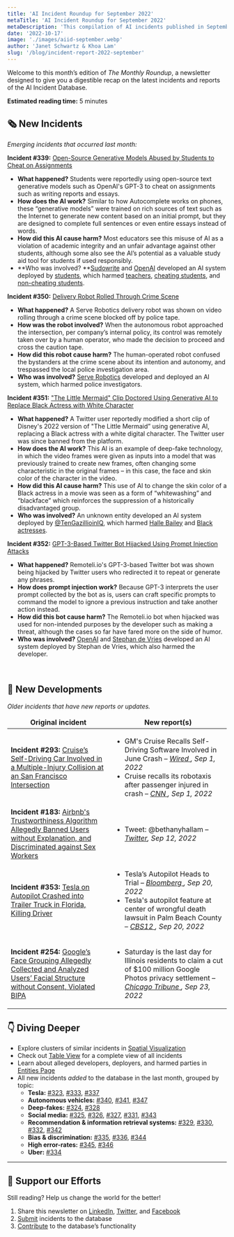 ```yaml
---
title: 'AI Incident Roundup for September 2022'
metaTitle: 'AI Incident Roundup for September 2022'
metaDescription: 'This compilation of AI incidents published in September of 2022 highlights emerging incidents and provides a digest of recent additions to the database.'
date: '2022-10-17'
image: './images/aiid-september.webp'
author: 'Janet Schwartz & Khoa Lam'
slug: '/blog/incident-report-2022-september'
---
```


Welcome to this month’s edition of _The Monthly Roundup_, a newsletter designed to give you a digestible recap on the latest incidents and reports of the AI Incident Database.

**Estimated reading time:** 5 minutes

## 🗞️ New Incidents

_Emerging incidents that occurred last month:_

**Incident #339:** [Open-Source Generative Models Abused by Students to Cheat on Assignments](/cite/339)

- **What happened?** Students were reportedly using open-source text generative models such as OpenAI's GPT-3 to cheat on assignments such as writing reports and essays.
- **How does the AI work?** Similar to how Autocomplete works on phones, these “generative models” were trained on rich sources of text such as the Internet to generate new content based on an initial prompt, but they are designed to complete full sentences or even entire essays instead of words.
- **How did this AI cause harm?** Most educators see this misuse of AI as a violation of academic integrity and an unfair advantage against other students, although some also see the AI’s potential as a valuable study aid tool for students if used responsibly.
- **Who was involved? **[Sudowrite](/entities/sudowrite) and [OpenAI](/entities/openai) developed an AI system deployed by [students](/entities/students), which harmed [teachers](/entities/teachers), [cheating students](/entities/cheating-students), and [non-cheating students](/entities/non-cheating-students).

**Incident #350:** [Delivery Robot Rolled Through Crime Scene](/cite/350)

- **What happened?** A Serve Robotics delivery robot was shown on video rolling through a crime scene blocked off by police tape.
- **How was the robot involved?** When the autonomous robot approached the intersection, per company’s internal policy, its control was remotely taken over by a human operator, who made the decision to proceed and cross the caution tape.
- **How did this robot cause harm?** The human-operated robot confused the bystanders at the crime scene about its intention and autonomy, and trespassed the local police investigation area.
- **Who was involved?** [Serve Robotics](/entities/serve-robotics) developed and deployed an AI system, which harmed police investigators.

**Incident #351:** ["The Little Mermaid" Clip Doctored Using Generative AI to Replace Black Actress with White Character](/cite/351)

- **What happened?** A Twitter user reportedly modified a short clip of Disney's 2022 version of "The Little Mermaid” using generative AI, replacing a Black actress with a white digital character. The Twitter user was since banned from the platform.
- **How does the AI work?** This AI is an example of deep-fake technology, in which the video frames were given as inputs into a model that was previously trained to create new frames, often changing some characteristic in the original frames – in this case, the face and skin color of the character in the video.
- **How did this AI cause harm?** This use of AI to change the skin color of a Black actress in a movie was seen as a form of “whitewashing” and “blackface” which reinforces the suppression of a historically disadvantaged group.
- **Who was involved?** An unknown entity developed an AI system deployed by [@TenGazillioinIQ](/entities/@tengazillioiniq), which harmed [Halle Bailey](/entities/halle-bailey) and [Black actresses](/entities/black-actresses).

**Incident #352:** [GPT-3-Based Twitter Bot Hijacked Using Prompt Injection Attacks](/cite/352)

- **What happened?** Remoteli.io's GPT-3-based Twitter bot was shown being hijacked by Twitter users who redirected it to repeat or generate any phrases.
- **How does prompt injection work?** Because GPT-3 interprets the user prompt collected by the bot as is, users can craft specific prompts to command the model to ignore a previous instruction and take another action instead.
- **How did this bot cause harm?** The Remoteli.io bot when hijacked was used for non-intended purposes by the developer such as making a threat, although the cases so far have fared more on the side of humor.
- **Who was involved?** [OpenAI](/entities/openai) and [Stephan de Vries](/entities/stephan-de-vries) developed an AI system deployed by Stephan de Vries, which also harmed the developer.

<br />

## 📎 New Developments

_Older incidents that have new reports or updates._

<table className="border-1 border-gray-200 my-4">
  <thead>
    <tr>
      <td align="center">
        <strong>Original incident</strong>
      </td>
      <td align="center">
        <strong>New report(s)</strong>
      </td>
    </tr>
  </thead>
  <tbody>
    <tr>
      <td className="align-top border-1 border-gray-200 px-4 py-2">
        <strong>Incident #293: </strong>
        <a href="/cite/293">
          Cruise’s Self-Driving Car Involved in a Multiple-Injury Collision at an San Francisco
          Intersection
        </a>
      </td>
      <td className="align-top border-1 border-gray-200 px-4 py-2">
        <ul>
          <li>
            GM's Cruise Recalls Self-Driving Software Involved in June Crash –
            <em>
              <a href="https://www.wired.com/story/gms-cruise-recalls-self-driving-software-involved-in-june-crash/">
                Wired
              </a>
              , Sep 1, 2022
            </em>
          </li>
          <li>
            Cruise recalls its robotaxis after passenger injured in crash –
            <em>
              <a href="https://www.cnn.com/2022/09/01/business/cruise-robotaxi-recall/index.html">
                CNN
              </a>
              , Sep 1, 2022
            </em>
          </li>
        </ul>
      </td>
    </tr>
    <tr>
      <td className="align-top border-1 border-gray-200 px-4 py-2">
        <strong>Incident #183:</strong>
        <a href="/cite/183">
          Airbnb's Trustworthiness Algorithm Allegedly Banned Users without Explanation, and
          Discriminated against Sex Workers
        </a>
      </td>
      <td className="align-top border-1 border-gray-200 px-4 py-2">
        <ul>
          <li>
            Tweet: @bethanyhallam –
            <em>
              <a href="https://twitter.com/bethanyhallam/status/1569484512266194944">Twitter</a>,
              Sep 12, 2022
            </em>
          </li>
        </ul>
      </td>
    </tr>
    <tr>
      <td className="align-top border-1 border-gray-200 px-4 py-2">
        <strong>Incident #353:</strong>
        <a href="/cite/353">
          Tesla on Autopilot Crashed into Trailer Truck in Florida, Killing Driver
        </a>
      </td>
      <td className="align-top border-1 border-gray-200 px-4 py-2">
        <ul>
          <li>
            Tesla’s Autopilot Heads to Trial –
            <em>
              <a href="https://www.bloomberg.com/news/articles/2022-09-13/tesla-trial-on-fatal-florida-crash-to-test-musk-autopilot-claims">
                Bloomberg
              </a>
              , Sep 20, 2022
            </em>
          </li>
          <li>
            Tesla's autopilot feature at center of wrongful death lawsuit in Palm Beach County –
            <em>
              <a href="https://cbs12.com/news/local/tesla-crash-lawsuit-jeremy-banner-delray-beach-model-3-sr7-richard-wood-elon-musk-firstfleet-september">
                CBS12
              </a>
              , Sep 20, 2022
            </em>
          </li>
        </ul>
      </td>
    </tr>
    <tr>
      <td className="align-top border-1 border-gray-200 px-4 py-2">
        <strong>Incident #254:</strong>
        <a href="/cite/254">
          Google’s Face Grouping Allegedly Collected and Analyzed Users’ Facial Structure without
          Consent, Violated BIPA
        </a>
      </td>
      <td className="align-top border-1 border-gray-200 px-4 py-2">
        <ul>
          <li>
            Saturday is the last day for Illinois residents to claim a cut of $100 million Google
            Photos privacy settlement –
            <em>
              <a href="https://www.chicagotribune.com/business/ct-biz-google-bipa-settlement-claim-deadline-20220923-engws4owujbnjc6ixwuflrh77a-story.html">
                Chicago Tribune
              </a>
              , Sep 23, 2022
            </em>
          </li>
        </ul>
      </td>
    </tr>
  </tbody>
</table>

## 👇 Diving Deeper

- Explore clusters of similar incidents in [Spatial Visualization](/summaries/spatial)
- Check out [Table View](/apps/incidents) for a complete view of all incidents
- Learn about alleged developers, deployers, and harmed parties in [Entities Page](/entities)
- All new incidents _added_ to the database in the last month, grouped by topic:
  - **Tesla:** [#323](/cite/323), [#333](/cite/333), [#337](/cite/337)
  - **Autonomous vehicles:** [#340](/cite/340), [#341](/cite/341), [#347](/cite/347)
  - **Deep-fakes:** [#324](/cite/324), [#328](/cite/328)
  - **Social media:** [#325](/cite/325), [#326](/cite/326), [#327](/cite/327), [#331](/cite/331), [#343](/cite/343)
  - **Recommendation & information retrieval systems:** [#329](/cite/329), [#330](/cite/330), [#332](/cite/332), [#342](/cite/342)
  - **Bias & discrimination:** [#335](/cite/335), [#336](/cite/336), [#344](/cite/344)
  - **High error-rates:** [#345](/cite/345), [#346](/cite/346)
  - **Uber:** [#334](/cite/334)

<hr className="my-4" />

## 🦾 Support our Efforts

Still reading? Help us change the world for the better!

1. Share this newsletter on [LinkedIn](https://www.linkedin.com/company/responsible-ai-collaborative), [Twitter](https://twitter.com/IncidentsDB), and [Facebook](https://www.facebook.com/IncidentsDB)
2. [Submit](/apps/submit) incidents to the database
3. [Contribute](https://github.com/responsible-ai-collaborative/aiid) to the database’s functionality
